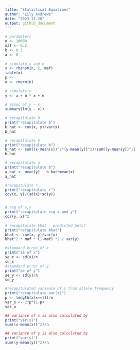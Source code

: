 ```yaml
---
title: "Statistical Equations"
author: "Lily Andrews"
date: "2023-11-28"
output: github_document
---
```

```r
# parameters
n <- 10000
maf <- 0.2
b <- 0.3
a <- 0
 
# simulate x and e
x <- rbinom(n, 2, maf)
table(x)
p <- 
e <- rnorm(n)
 
# simulate y
y <- a + b * x + e
 
# assoc of y ~ x
summary(lm(y ~ x))

# recapitulate b
print("recapitulate b")
b_hat <- cov(x, y)/var(x)
b_hat

# recapitulate b
print("recapitulate b")
b_hat <- sum((x-mean(x))^2*(y-mean(y))^2)/sum((y-mean(y))^2)
b_hat

# recapitulate a
print("recapitulate b")
a_hat <- mean(y) - b_hat*mean(x)
a_hat

#recapitulate r
print("recapitulate r")
cov(x, y)/(sd(x)*sd(y))


# rsq of x,y
print("recapitulate rsq x and y")
cor(y, x)^2
 
# recapitulate bhat - predicted beta?
print("recapitulate bhat")
bhat <- cov(x, y)/var(x)
bhat^2 * maf * (1-maf) *2 / var(y)

#standard error of x
print("se of x")
se_x <- sd(x)/n
se_x
#standard error of y
print("se of y")
se_y <- sd(y)/n
se_y

#recapitulated variance of x from allele frequency
print("recapitulate var(x)")
p <- length(x[x==1])/n
var_x <- 2*p*(1-p)
var_x

## variance of x is also calculated by
print("var(x)")
sum((x-mean(x))^2)/n

## variance of y is also calculated by
print("var(y)")
sum((y-mean(y))^2)/n
 
```


